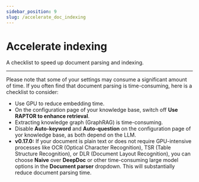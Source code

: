 ```yaml
---
sidebar_position: 9
slug: /accelerate_doc_indexing
---
```


# Accelerate indexing

A checklist to speed up document parsing and indexing.

---

Please note that some of your settings may consume a significant amount of time. If you often find that document parsing is time-consuming, here is a checklist to consider:

- Use GPU to reduce embedding time.
- On the configuration page of your knowledge base, switch off **Use RAPTOR to enhance retrieval**.
- Extracting knowledge graph (GraphRAG) is time-consuming.
- Disable **Auto-keyword** and **Auto-question** on the configuration page of yor knowledge base, as both depend on the LLM.
- **v0.17.0:** If your document is plain text or does not require GPU-intensive processes like OCR (Optical Character Recognition), TSR (Table Structure Recognition), or DLR (Document Layout Recognition), you can choose **Naive** over **DeepDoc** or other time-consuming large model options in the **Document parser** dropdown. This will substantially reduce document parsing time.